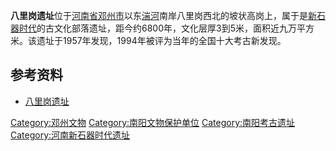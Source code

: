 {{文物保护单位
| 级别 = 全国
| 名称 = 八里岗遗址
| 图片 = 
| 所在 = [[河南省|河南省]][[邓州市|邓州市]]
| 分类 = 古遗址
| 时代 = [[新石器时代|新石器时代]]
| 编号 = [[第五批全国重点文物保护单位|第五批]]第66项
| 登录 = 2001年6月25日
}}

'''八里岗遗址'''位于[[河南省|河南省]][[邓州市|邓州市]]以东[[湍河|湍河]]南岸八里岗西北的坡状高岗上，属于是[[新石器时代|新石器时代]]的古文化部落遗址，距今约6800年，文化层厚3到5米，面积近九万平方米。该遗址于1957年发现，1994年被评为当年的全国十大考古新发现。

==参考资料==
*[http://www.cjw.gov.cn/index/lvyou/detail/20061025/74078.asp 八里岗遗址]{{dead link|date=2017年11月 |bot=InternetArchiveBot |fix-attempted=yes }}

{{南阳市旅游资源列表}}
{{河南全国重点文物保护单位}}

[[Category:邓州文物|Category:邓州文物]]
[[Category:南阳文物保护单位|Category:南阳文物保护单位]]
[[Category:南阳考古遗址|Category:南阳考古遗址]]
[[Category:河南新石器时代遗址|Category:河南新石器时代遗址]]